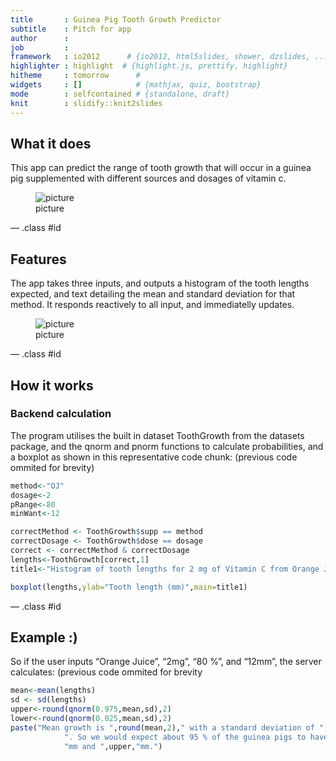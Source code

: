 ```yaml
---
title       : Guinea Pig Tooth Growth Predictor
subtitle    : Pitch for app
author      : 
job         : 
framework   : io2012      # {io2012, html5slides, shower, dzslides, ...}
highlighter : highlight  # {highlight.js, prettify, highlight}
hitheme     : tomorrow      # 
widgets     : []            # {mathjax, quiz, bootstrap}
mode        : selfcontained # {standalone, draft}
knit        : slidify::knit2slides
---
```


## What it does

This app can predict the range of tooth growth that will occur in a guinea pig supplemented with different sources and dosages of vitamin c.

![picture](guineapig.jpg)


--- .class #id 


## Features

The app takes three inputs, and outputs a histogram of the tooth lengths expected, and text detailing the mean and standard deviation for that method. It responds reactively to all input, and immediatelly updates.

![picture](pres1.png)

--- .class #id 

## How it works
### Backend calculation

The program utilises the built in dataset ToothGrowth from the datasets package, and the qnorm and pnorm functions to calculate probabilities, and a boxplot as shown in this representative code chunk:
(previous code ommited for brevity)
```r
method<-"OJ"
dosage<-2
pRange<-80
minWant<-12

correctMethod <- ToothGrowth$supp == method
correctDosage <- ToothGrowth$dose == dosage
correct <- correctMethod & correctDosage
lengths<-ToothGrowth[correct,1]
title1<-"Histogram of tooth lengths for 2 mg of Vitamin C from Orange Juice"
```
```r
boxplot(lengths,ylab="Tooth length (mm)",main=title1)
```

--- .class #id 

## Example :)

So if the user inputs "Orange Juice", "2mg", "80 %", and "12mm", the server calculates:
(previous code ommited for brevity



```r
mean<-mean(lengths)
sd <- sd(lengths)
upper<-round(qnorm(0.975,mean,sd),2)
lower<-round(qnorm(0.025,mean,sd),2)
paste("Mean growth is ",round(mean,2)," with a standard deviation of ",round(sd,2),
            ". So we would expect about 95 % of the guinea pigs to have tooth growth of between ",lower,
            "mm and ",upper,"mm.")
```

